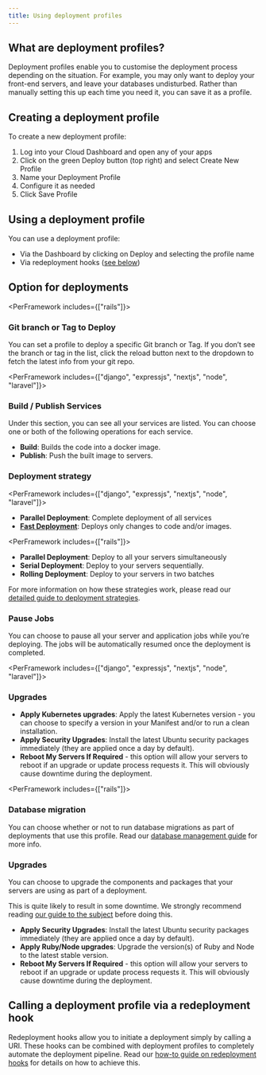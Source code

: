 ```yaml
---
title: Using deployment profiles
---
```


## What are deployment profiles?

Deployment profiles enable you to customise the deployment process depending on the situation. For example, you may only want to deploy your front-end servers, and leave your  databases undisturbed. Rather than manually setting this up each time you need it, you can save it as a profile.

## Creating a deployment profile

To create a new deployment profile: 

1. Log into your Cloud Dashboard and open any of your apps
2. Click on the green Deploy button (top right) and select Create New Profile
3. Name your Deployment Profile
4. Configure it as needed
5. Click Save Profile

## Using a deployment profile

You can use a deployment profile:

- Via the Dashboard by clicking on Deploy and selecting the profile name
- Via redeployment hooks ([see below](#calling-a-deployment-profile-via-a-redeployment-hook))

## Option for deployments

<PerFramework includes={["rails"]}>
### Git branch or Tag to Deploy

You can set a profile to deploy a specific Git branch or Tag. If you don’t see the branch or tag in the list, click the reload button next to the dropdown to fetch the latest info from your git repo.

</PerFramework>

<PerFramework includes={["django", "expressjs", "nextjs", "node", "laravel"]}>
### Build / Publish Services

Under this section, you can see all your services are listed. You can choose one or both of the following operations for each service.

- **Build**:     Builds the code into a docker image.
- **Publish**:   Push the built image to servers.
</PerFramework>

### Deployment strategy

<PerFramework includes={["django", "expressjs", "nextjs", "node", "laravel"]}>
- **Parallel Deployment**: Complete deployment of all services
- [**Fast Deployment**](/docs/deployment/parallel-deployment#fast-deployments): Deploys only changes to code and/or images.
</PerFramework>

<PerFramework includes={["rails"]}>
- **Parallel Deployment**: Deploy to all your servers simultaneously
- **Serial Deployment**:   Deploy to your servers sequentially.
- **Rolling Deployment**:   Deploy to your servers in two batches 

For more information on how these strategies work, please read our [detailed guide to deployment strategies](/docs/deployment/parallel-deployment).
</PerFramework>

### Pause Jobs

You can choose to pause all your server and application jobs while you’re deploying. The jobs will be automatically resumed once the deployment is completed.

<PerFramework includes={["django", "expressjs", "nextjs", "node", "laravel"]}>
### Upgrades

- **Apply Kubernetes upgrades**: Apply the latest Kubernetes version - you can choose to specify a version in your Manifest and/or to run a clean installation.
- **Apply Security Upgrades**: Install the latest Ubuntu security packages immediately (they are applied once a day by default).
- **Reboot My Servers If Required** - this option will allow your servers to reboot if an upgrade or update process requests it. This will obviously cause downtime during the deployment. 
</PerFramework>

<PerFramework includes={["rails"]}>
### Database migration

You can choose whether or not to run database migrations as part of deployments that use this profile. Read our [database management guide](/docs/databases/database-management#control-your-rails-database-migrations) for more info. 

### Upgrades

You can choose to upgrade the components and packages that your servers are using as part of a deployment. 

This is quite likely to result in some downtime. We strongly recommend reading [our guide to the subject](/docs/servers/applying-upgrades) before doing this.

- **Apply Security Upgrades**: Install the latest Ubuntu security packages immediately (they are applied once a day by default).
- **Apply Ruby/Node upgrades**: Upgrade the version(s) of Ruby and Node to the latest stable version. 
- **Reboot My Servers If Required** - this option will allow your servers to reboot if an upgrade or update process requests it. This will obviously cause downtime during the deployment. 
</PerFramework>

## Calling a deployment profile via a redeployment hook

Redeployment hooks allow you to initiate a deployment simply by calling a URI. These hooks can be combined with deployment profiles to completely automate the deployment pipeline. Read our [how-to guide on redeployment hooks](/docs/deployment/redeployment-hook#calling-a-deployment-profile-via-a-redeployment-hook) for details on how to achieve this.